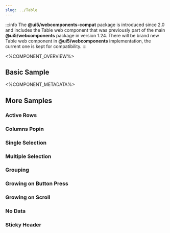 ```yaml
---
slug: ../Table
---
```



:::info
The **@ui5/webcomponents-compat** package is introduced since 2.0 and includes the Table web component
that was previously part of the main **@ui5/webcomponents** package in version 1.24.
There will be brand new Table web component in **@ui5/webcomponents** implementation, the current one is kept for compatibility.
:::

<%COMPONENT_OVERVIEW%>

## Basic Sample
<Basic />

<%COMPONENT_METADATA%>

## More Samples

### Active Rows
<ActiveRows />

### Columns Popin
<Popin />

### Single Selection
<SingleSelection />

### Multiple Selection
<MultipleSelection />

### Grouping
<Grouping />

### Growing on Button Press
<GrowingOnButtonPress />

### Growing on Scroll
<GrowingOnScroll />

### No Data
<NoData />

### Sticky Header
<StickyHeader />